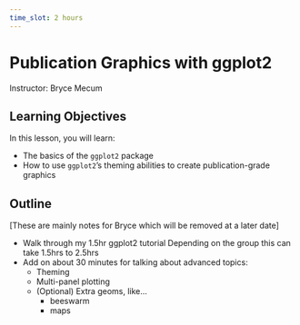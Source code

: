```yaml
---
time_slot: 2 hours
---
```

# Publication Graphics with ggplot2

Instructor: Bryce Mecum

## Learning Objectives

In this lesson, you will learn:

- The basics of the `ggplot2` package
- How to use `ggplot2`'s theming abilities to create publication-grade graphics

## Outline

[These are mainly notes for Bryce which will be removed at a later date]

- Walk through my 1.5hr ggplot2 tutorial
  Depending on the group this can take 1.5hrs to 2.5hrs
- Add on about 30 minutes for talking about advanced topics:
  - Theming
  - Multi-panel plotting
  - (Optional) Extra geoms, like...
    - beeswarm
    - maps
